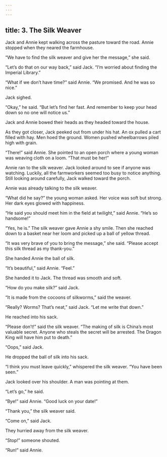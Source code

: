 ```yaml
---
---
---
```

title: 3. The Silk Weaver
---



Jack and Annie kept walking across the pasture toward the road. Annie stopped when they neared the farmhouse.

“We have to find the silk weaver and give her the message,” she said.

“Let’s do that on our way back,” said Jack. “I’m worried about finding the Imperial Library.”

“What if we don’t have time?” said Annie. “We promised. And he was so nice.”

Jack sighed.

“Okay,” he said. “But let’s find her fast. And remember to keep your head down so no one will notice us.”

Jack and Annie bowed their heads as they headed toward the house.

As they got closer, Jack peeked out from under his hat. An ox pulled a cart filled with hay. Men hoed the ground. Women pushed wheelbarrows piled high with grain.

“There!” said Annie. She pointed to an open porch where a young woman was weaving cloth on a loom. “That must be her!”

Annie ran to the silk weaver. Jack looked around to see if anyone was watching. Luckily, all the farmworkers seemed too busy to notice anything. Still looking around carefully, Jack walked toward the porch.

Annie was already talking to the silk weaver.

“What did he say?” the young woman asked. Her voice was soft but strong. Her dark eyes glowed with happiness.

“He said you should meet him in the field at twilight,” said Annie. “He’s so handsome!”

“Yes, he is.” The silk weaver gave Annie a shy smile. Then she reached down to a basket near her loom and picked up a ball of yellow thread.

“It was very brave of you to bring the message,” she said. “Please accept this silk thread as my thank-you.”

She handed Annie the ball of silk.

“It’s beautiful,” said Annie. “Feel.”

She handed it to Jack. The thread was smooth and soft.

“How do you make silk?” said Jack.

“It is made from the cocoons of silkworms,” said the weaver.

“Really? Worms? That’s neat,” said Jack. “Let me write that down.”

He reached into his sack.

“Please don’t!” said the silk weaver. “The making of silk is China’s most valuable secret. Anyone who steals the secret will be arrested. The Dragon King will have him put to death.”



“Oops,” said Jack.

He dropped the ball of silk into his sack.

“I think you must leave quickly,” whispered the silk weaver. “You have been seen.”

Jack looked over his shoulder. A man was pointing at them.

“Let’s go,” he said.

“Bye!” said Annie. “Good luck on your date!”

“Thank you,” the silk weaver said.

“Come on,” said Jack.

They hurried away from the silk weaver.

“Stop!” someone shouted.

“Run!” said Annie.